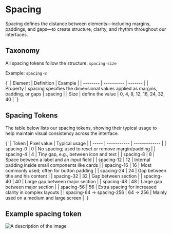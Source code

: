 
<Meta title="Foundations/Design Tokens/Dimensions/Spacing" of={Spacing} />

# Spacing

Spacing defines the distance between elements—including margins, paddings, and gaps—to create structure, clarity, and rhythm throughout our interfaces.

## Taxonomy

All spacing tokens follow the structure: `spacing-size`

Example: `spacing-8`

<Markdown>
  {`
| Element  | Definition | Example |
| -------- | ---------- | ------- |
| Property | spacing specifies the dimensional values applied as margins, padding, or gaps | spacing |
| Size     | define the value | 0, 4, 8, 12, 16, 24, 32, 40 |
`}
</Markdown>

## Spacing Tokens

<Canvas></Canvas>

The table below lists our spacing tokens, showing their typical usage to help maintain visual consistency across the interface.

<Markdown>
  {`
| Token | Pixel value | Typical usage |
| ----- | ----------- | ------------- |
| spacing-0 | 0 | No spacing; used to reset or remove margin/padding |
| spacing-4 | 4 | Tiny gap, e.g., between icon and text |
| spacing-8 | 8 | Space between a label and an input field |
| spacing-12 | 12 | Internal padding inside small components like cards |
| spacing-16 | 16 | Most commonly used; often for button padding |
| spacing-24 | 24 | Gap between title and his content |
| spacing-32 | 32 | Gap between section |
| spacing-40 | 40 | Large gap between major section |
| spacing-48 | 48 | Large gap between major section |
| spacing-56 | 56 | Extra spacing for increased clarity in complex layouts |
| spacing-64 → spacing-256 | 64 → 256 | Mainly used on a medium and large screen |
`}
</Markdown>

## Example spacing token

<img src={spacingExample} alt="A description of the image" />

